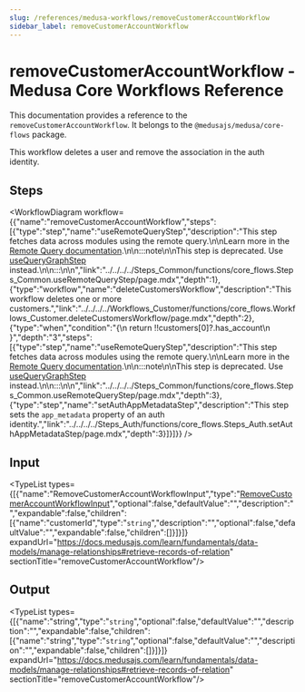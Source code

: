 ```yaml
---
slug: /references/medusa-workflows/removeCustomerAccountWorkflow
sidebar_label: removeCustomerAccountWorkflow
---
```



# removeCustomerAccountWorkflow - Medusa Core Workflows Reference

This documentation provides a reference to the `removeCustomerAccountWorkflow`. It belongs to the `@medusajs/medusa/core-flows` package.

This workflow deletes a user and remove the association in the auth identity.

## Steps

<WorkflowDiagram workflow={{"name":"removeCustomerAccountWorkflow","steps":[{"type":"step","name":"useRemoteQueryStep","description":"This step fetches data across modules using the remote query.\n\nLearn more in the [Remote Query documentation](https://docs.medusajs.com/learn/fundamentals/module-links/query).\n\n:::note\n\nThis step is deprecated. Use [useQueryGraphStep](../../../../functions/core_flows.useQueryGraphStep/page.mdx) instead.\n\n:::\n\n","link":"../../../../Steps_Common/functions/core_flows.Steps_Common.useRemoteQueryStep/page.mdx","depth":1},{"type":"workflow","name":"deleteCustomersWorkflow","description":"This workflow deletes one or more customers.","link":"../../../../Workflows_Customer/functions/core_flows.Workflows_Customer.deleteCustomersWorkflow/page.mdx","depth":2},{"type":"when","condition":"{\n      return !!customers[0]?.has_account\n    }","depth":"3","steps":[{"type":"step","name":"useRemoteQueryStep","description":"This step fetches data across modules using the remote query.\n\nLearn more in the [Remote Query documentation](https://docs.medusajs.com/learn/fundamentals/module-links/query).\n\n:::note\n\nThis step is deprecated. Use [useQueryGraphStep](../../../../functions/core_flows.useQueryGraphStep/page.mdx) instead.\n\n:::\n\n","link":"../../../../Steps_Common/functions/core_flows.Steps_Common.useRemoteQueryStep/page.mdx","depth":3},{"type":"step","name":"setAuthAppMetadataStep","description":"This step sets the `app_metadata` property of an auth identity.","link":"../../../../Steps_Auth/functions/core_flows.Steps_Auth.setAuthAppMetadataStep/page.mdx","depth":3}]}]}} />

## Input

<TypeList types={[{"name":"RemoveCustomerAccountWorkflowInput","type":"[RemoveCustomerAccountWorkflowInput](../../../../types/core_flows.RemoveCustomerAccountWorkflowInput/page.mdx)","optional":false,"defaultValue":"","description":"","expandable":false,"children":[{"name":"customerId","type":"`string`","description":"","optional":false,"defaultValue":"","expandable":false,"children":[]}]}]} expandUrl="https://docs.medusajs.com/learn/fundamentals/data-models/manage-relationships#retrieve-records-of-relation" sectionTitle="removeCustomerAccountWorkflow"/>

## Output

<TypeList types={[{"name":"string","type":"`string`","optional":false,"defaultValue":"","description":"","expandable":false,"children":[{"name":"string","type":"`string`","optional":false,"defaultValue":"","description":"","expandable":false,"children":[]}]}]} expandUrl="https://docs.medusajs.com/learn/fundamentals/data-models/manage-relationships#retrieve-records-of-relation" sectionTitle="removeCustomerAccountWorkflow"/>
